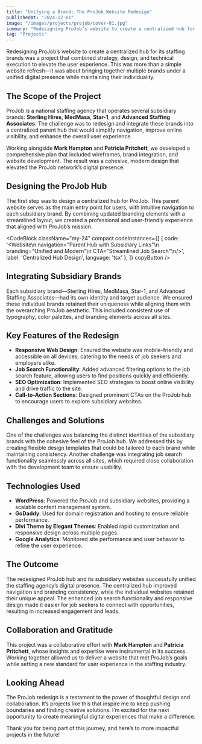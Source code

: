 ```yaml
---
title: "Unifying a Brand: The ProJob Website Redesign"
publishedAt: "2024-12-01"
image: "/images/projects/projob/cover-01.jpg"
summary: "Redesigning ProJob’s website to create a centralized hub for its staffing brands was a project that combined strategy, design, and technical execution to elevate the user experience."
tag: "Projects"
---
```


Redesigning ProJob’s website to create a centralized hub for its staffing brands was a project that combined strategy, design, and technical execution to elevate the user experience. This was more than a simple website refresh—it was about bringing together multiple brands under a unified digital presence while maintaining their individuality.

## The Scope of the Project

ProJob is a national staffing agency that operates several subsidiary brands: **Sterling Hires**, **MedMasa**, **Star-1**, and **Advanced Staffing Associates**. The challenge was to redesign and integrate these brands into a centralized parent hub that would simplify navigation, improve online visibility, and enhance the overall user experience.

Working alongside **Mark Hampton** and **Patricia Pritchett**, we developed a comprehensive plan that included wireframes, brand integration, and website development. The result was a cohesive, modern design that elevated the ProJob network’s digital presence.

## Designing the ProJob Hub

The first step was to design a centralized hub for ProJob. This parent website serves as the main entry point for users, with intuitive navigation to each subsidiary brand. By combining updated branding elements with a streamlined layout, we created a professional and user-friendly experience that aligned with ProJob’s mission.

<CodeBlock className="my-24"
    compact
    codeInstances={[
        {
            code: '<Website\n    navigation="Parent Hub with Subsidiary Links"\n    branding="Unified and Modern"\n    CTA="Streamlined Job Search"\n/>',
            label: 'Centralized Hub Design',
            language: 'tsx'
        },
    ]}
    copyButton
/>

## Integrating Subsidiary Brands

Each subsidiary brand—Sterling Hires, MedMasa, Star-1, and Advanced Staffing Associates—had its own identity and target audience. We ensured these individual brands retained their uniqueness while aligning them with the overarching ProJob aesthetic. This included consistent use of typography, color palettes, and branding elements across all sites.

## Key Features of the Redesign

- **Responsive Web Design**: Ensured the website was mobile-friendly and accessible on all devices, catering to the needs of job seekers and employers alike.
- **Job Search Functionality**: Added advanced filtering options to the job search feature, allowing users to find positions quickly and efficiently.
- **SEO Optimization**: Implemented SEO strategies to boost online visibility and drive traffic to the site.
- **Call-to-Action Sections**: Designed prominent CTAs on the ProJob hub to encourage users to explore subsidiary websites.

## Challenges and Solutions

One of the challenges was balancing the distinct identities of the subsidiary brands with the cohesive feel of the ProJob hub. We addressed this by creating flexible design templates that could be tailored to each brand while maintaining consistency. Another challenge was integrating job search functionality seamlessly across all sites, which required close collaboration with the development team to ensure usability.

## Technologies Used

- **WordPress**: Powered the ProJob and subsidiary websites, providing a scalable content management system.
- **GoDaddy**: Used for domain registration and hosting to ensure reliable performance.
- **Divi Theme by Elegant Themes**: Enabled rapid customization and responsive design across multiple pages.
- **Google Analytics**: Monitored site performance and user behavior to refine the user experience.

## The Outcome

The redesigned ProJob hub and its subsidiary websites successfully unified the staffing agency’s digital presence. The centralized hub improved navigation and branding consistency, while the individual websites retained their unique appeal. The enhanced job search functionality and responsive design made it easier for job seekers to connect with opportunities, resulting in increased engagement and leads.

## Collaboration and Gratitude

This project was a collaborative effort with **Mark Hampton** and **Patricia Pritchett**, whose insights and expertise were instrumental in its success. Working together allowed us to deliver a website that met ProJob’s goals while setting a new standard for user experience in the staffing industry.

## Looking Ahead

The ProJob redesign is a testament to the power of thoughtful design and collaboration. It’s projects like this that inspire me to keep pushing boundaries and finding creative solutions. I’m excited for the next opportunity to create meaningful digital experiences that make a difference.

Thank you for being part of this journey, and here’s to more impactful projects in the future!
